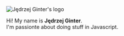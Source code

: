 <div className="text-center py-4 text-xl">
  <img alt="Jędrzej Ginter's logo" className="inline-block" src="/favicon.svg" height={64} width={64} />
  <p className="mt-4">
    Hi! My name is <strong className="text-brand">Jędrzej Ginter</strong>.
    <br />
    I'm passionte about doing stuff in Javascript.
  </p>
</div>
